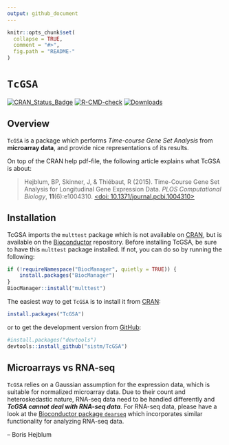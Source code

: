 ```yaml
---
output: github_document
---
```


<!-- README.md is generated from README.Rmd. Please edit that file -->

```r
knitr::opts_chunk$set(
  collapse = TRUE,
  comment = "#>",
  fig.path = "README-"
)
```


# `TcGSA`

[![CRAN_Status_Badge](http://www.r-pkg.org/badges/version/TcGSA)](https://cran.r-project.org/package=TcGSA)
[![R-CMD-check](https://github.com/borishejblum/TcGSA/workflows/R-CMD-check/badge.svg)](https://github.com/borishejblum/TcGSA/actions)
[![Downloads](https://cranlogs.r-pkg.org/badges/TcGSA?color=blue)](https://www.r-pkg.org/pkg/TcGSA)

## Overview

`TcGSA` is a package which performs *Time-course Gene Set Analysis* from **microarray data**, and provide nice representations of its results.

On top of the CRAN help pdf-file, the following article explains what TcGSA is about:

>Hejblum, BP, Skinner, J, & Thiébaut, R (2015). Time-Course Gene Set Analysis for Longitudinal Gene Expression Data. *PLOS Computational Biology*, **11**(6):e1004310. [<doi: 10.1371/journal.pcbi.1004310>](https://doi.org/10.1371/journal.pcbi.1004310)



## Installation


TcGSA imports the `multtest` package which is not available on [CRAN](https://cran.r-project.org/), but is available on the [Bioconductor](https://www.bioconductor.org/packages/release/bioc/html/multtest.html) repository.
Before installing TcGSA, be sure to have this `multtest` package installed. If not, you can do so by running the following:

```r
if (!requireNamespace("BiocManager", quietly = TRUE)) {
    install.packages("BiocManager")
}
BiocManager::install("multtest")
```

The easiest way to get `TcGSA` is to install it from [CRAN](https://cran.r-project.org/package=TcGSA):
```r
install.packages("TcGSA")
```

or to get the development version from [GitHub](https://github.com/sistm/TcGSA):
```r
#install.packages("devtools")
devtools::install_github("sistm/TcGSA")
```

## Microarrays vs RNA-seq

`TcGSA` relies on a Gaussian assumption for the expression data, which is suitable for 
normalized microarray data. Due to their count and heteroskedastic nature, RNA-seq
data need to be handled differently and ***TcGSA cannot deal with RNA-seq data***.
For RNA-seq data, please have a look at the [Bioconductor package `dearseq`](https://bioconductor.org/packages/dearseq/) 
which incorporates similar functionality for analyzing RNA-seq data.

 -- Boris Hejblum
